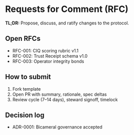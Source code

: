 
# Requests for Comment (RFC)

**TL;DR:** Propose, discuss, and ratify changes to the protocol.

## Open RFCs

- RFC-001: CIQ scoring rubric v1.1
- RFC-002: Trust Receipt schema v1.0
- RFC-003: Operator integrity bonds

## How to submit

1. Fork template
2. Open PR with summary, rationale, spec deltas
3. Review cycle (7–14 days), steward signoff, timelock

## Decision log

- ADR-0001: Bicameral governance accepted

